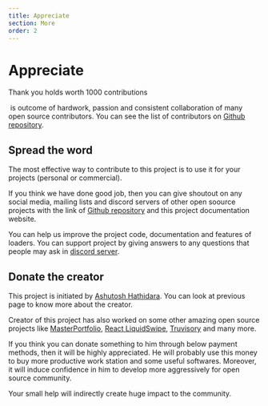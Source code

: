 ```yaml
---
title: Appreciate
section: More
order: 2
---
```


# Appreciate
Thank you holds worth 1000 contributions  

&zwnj;<AwesomeLoaders/> is outcome of hardwork, passion and consistent collaboration of many open source contributors. You can see the list of contributors on [Github repository](https://github.com/ashutosh1919/react-awesome-loaders).  

## Spread the word  
The most effective way to contribute to this project is to use it for your projects (personal or commercial).  

If you think we have done good job, then you can give shoutout on any social media, mailing lists and discord servers of other open soource projects with the link of [Github repository](https://github.com/ashutosh1919/react-awesome-loaders) and this project documentation website.  

You can help us improve the project code, documentation and features of loaders. You can support project by giving answers to any questions that people may ask in [discord server](https://discord.gg/GkcbM5bwZr).  

## Donate the creator  
This project is initiated by [Ashutosh Hathidara](http://ashutoshhathidara.com/). You can look at previous page to know more about the creator.  

Creator of this project has also worked on some other amazing open source projects like [MasterPortfolio](https://github.com/ashutosh1919/masterPortfolio), [React LiquidSwipe](https://github.com/ashutosh1919/react-liquidswipe), [Truvisory](https://github.com/ashutosh1919/truvisory) and many more.  

If you think you can donate something to him through below payment methods, then it will be highly appreciated. He will probably use this money to buy more productive work station and some useful softwares. Moreover, it will induce confidence in him to develop more aggressively for open source community.  

<StyledParent>
    <DonateButton text={"Patreon"} iconUrl={Patreon} textColor={"#000000"} background={"#FAD7CD"} backgroundHover={"#F8B6A0"} url={"https://www.patreon.com/devsense"} />
</StyledParent>

<StyledParent>
    <DonateButton text={"Paypal Me"} iconUrl={Paypal} textColor={"#000000"} background={"#B9EBF7"} backgroundHover={"#89DAF5"} url={"https://www.paypal.me/devsense19"} />
</StyledParent>

<StyledParent>
    <DonateButton text={"Buy Me Coffee"} iconUrl={BMC} textColor={"#000000"} background={"#FFDD01"} backgroundHover={"#F6D500"} url={"https://www.buymeacoffee.com/devsense19"} />
</StyledParent>

<StyledParent>
    <DonateButton text={"8320758513@ybl"} iconUrl={Bhim} textColor={"#000000"} background={"#ACF3D5"} backgroundHover={"#6EEAB6"} url={"/"} />
</StyledParent>

Your small help will indirectly create huge impact to the community.